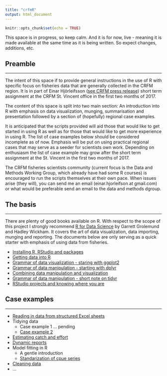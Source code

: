 ```yaml
---
title: "crfmR"
output: html_document
---
```


```r
knitr::opts_chunk$set(echo = TRUE)
```

This space is in progress, so keep calm. And it is for now, live - meaning it is made available at the same time as it is being written. So expect changes, additions, etc.

## Preamble
___

The intent of this space if to provide general instructions in the use of R with specific focus on fisheries data that are generally collected in the CRFM region. It is in part of Einar Hjörleifsson ([see CRFM press release](http://www.crfm.int/index.php?option=com_k2&view=item&id=544:top-fisheries-data-expert-from-iceland-shares-expertise-with-crfm-countries&Itemid=179)) short term assignment at the CRFM St. Vincent office in the first two months of 2017.

The content of this space is split into two main section: An introduction into R with emphasis on data visualization, munging, summarisation and presentation followed by a section of (hopefully) regional case examples.

It is anticipated that the scripts provided will aid those that would like to get started in using R as well as for those that would like to get more experience in using R. The list of case examples below should be considered incomplete as of now. Emphasis will be put on using practical regional cases that may serve as a seeder for scientists own work. Depending on enthusiasm the list of case example may grow after the short term assignment at the St. Vincent in the first two months of 2017.

The CRFM fisheries scientists community (current focus is the Data and Methods Working Group, which already have had some R courses) is encouraged to run the scripts themselves at their own pace. When issues arise (they will), you can send me an email (einar.hjorleifson at gmail.com) or what would be preferable send an email to the data and methods dgroup.

## The basis
___

There are plenty of good books available on R. With respect to the scope of this project I strongly recommend [R for Data Science](http://r4ds.had.co.nz) by Garrett Grolemund and Hadley Wickham. It covers the art of data visualization, data importing, munging and reporting. The documents below are only serving as a quick starter with emphasis of using data from fisheries.

* [Installing R, RStudio and packages](installing.html)
* [Getting data into R](importing.html)
* [Grammar of data visualization - staring with ggplot2](ggplot2.html)
* [Grammar of data manipulation - starting with dplyr](dplyr.html)
* [Combining data manipulation and visualization](more_grammar.html)
* [Grammar of data manipulation - short note on tidyr](tidyr_introduction.html)
* [RStudio projects and knowing where you are](rstudio_projects.html)

## Case examples
___


* [Reading in data from structured Excel sheets](importing_excel_data_101.html)
* Tidying data
    - Case example 1 ... pending
    - [Case example 2](tidyr_case2.html)
* [Estimating catch and effort](catch_and_effort.html)
* [Dynamic reports](dynamic_reports.html)
* Model fitting in R
    - A gentle introduction
    - [Standarization of cpue series](glm.html)
* [Cleaning data](cleaning.html)
* ...
